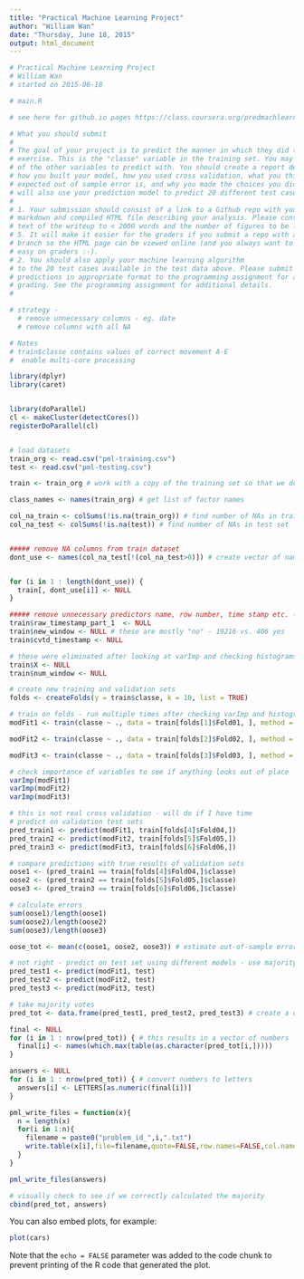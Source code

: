 ```yaml
---
title: "Practical Machine Learning Project"
author: "William Wan"
date: "Thursday, June 18, 2015"
output: html_document
---
```





```r
# Practical Machine Learning Project
# William Wan
# started on 2015-06-18

# main.R

# see here for github.io pages https://class.coursera.org/predmachlearn-015/forum/thread?thread_id=67

# What you should submit
# 
# The goal of your project is to predict the manner in which they did the
# exercise. This is the "classe" variable in the training set. You may use any
# of the other variables to predict with. You should create a report describing
# how you built your model, how you used cross validation, what you think the
# expected out of sample error is, and why you made the choices you did. You
# will also use your prediction model to predict 20 different test cases.
# 
# 1. Your submission should consist of a link to a Github repo with your R
# markdown and compiled HTML file describing your analysis. Please constrain the
# text of the writeup to < 2000 words and the number of figures to be less than
# 5. It will make it easier for the graders if you submit a repo with a gh-pages
# branch so the HTML page can be viewed online (and you always want to make it
# easy on graders :-). 
# 2. You should also apply your machine learning algorithm
# to the 20 test cases available in the test data above. Please submit your
# predictions in appropriate format to the programming assignment for automated
# grading. See the programming assignment for additional details.
# 

# strategy - 
  # remove unnecessary columns - eg. date
  # remove columns with all NA

# Notes
# train$classe contains values of correct movement A-E
#  enable multi-core processing

library(dplyr)
library(caret)


library(doParallel)
cl <- makeCluster(detectCores())
registerDoParallel(cl) 


# load datasets
train_org <- read.csv("pml-training.csv")
test <- read.csv("pml-testing.csv")

train <- train_org # work with a copy of the training set so that we don't have to waste time reloading the original from disk

class_names <- names(train_org) # get list of factor names

col_na_train <- colSums(!is.na(train_org)) # find number of NAs in training set
col_na_test <- colSums(!is.na(test)) # find number of NAs in test set


##### remove NA columns from train dataset
dont_use <- names(col_na_test[!(col_na_test>0)]) # create vector of names with nearly all NAs using test set


for (i in 1 : length(dont_use)) {
  train[, dont_use[i]] <- NULL
}

##### remove unnecessary predictors name, row number, time stamp etc. - some were el
train$raw_timestamp_part_1  <- NULL
train$new_window <- NULL # these are mostly "no" - 19216 vs. 406 yes
train$cvtd_timestamp <- NULL

# these were eliminated after looking at varImp and checking histograms of "important' variables
train$X <- NULL
train$num_window <- NULL

# create new training and validation sets
folds <- createFolds(y = train$classe, k = 10, list = TRUE)

# train on folds - run multiple times after checking varImp and histograms of important variables
modFit1 <- train(classe ~ ., data = train[folds[1]$Fold01, ], method = "rf") # started 15:48 done before 16:03

modFit2 <- train(classe ~ ., data = train[folds[2]$Fold02, ], method = "rf") # started 16:05 done before 16:07

modFit3 <- train(classe ~ ., data = train[folds[3]$Fold03, ], method = "rf") # started 22:02 done before 22:04

# check importance of variables to see if anything looks out of place
varImp(modFit1)
varImp(modFit2)
varImp(modFit3)

# this is not real cross validation - will do if I have time
# predict on validation test sets
pred_train1 <- predict(modFit1, train[folds[4]$Fold04,])
pred_train2 <- predict(modFit2, train[folds[5]$Fold05,])
pred_train3 <- predict(modFit3, train[folds[6]$Fold06,])

# compare predictions with true results of validation sets
oose1 <- (pred_train1 == train[folds[4]$Fold04,]$classe)
oose2 <- (pred_train2 == train[folds[5]$Fold05,]$classe)
oose3 <- (pred_train3 == train[folds[6]$Fold06,]$classe)

# calculate errors
sum(oose1)/length(oose1)
sum(oose2)/length(oose2)
sum(oose3)/length(oose3)

oose_tot <- mean(c(oose1, oose2, oose3)) # estimate out-of-sample error is 95%

# not right - predict on test set using different models - use majority vote - hope at least 2/3 are alike
pred_test1 <- predict(modFit1, test)
pred_test2 <- predict(modFit2, test)
pred_test3 <- predict(modFit3, test)

# take majority votes
pred_tot <- data.frame(pred_test1, pred_test2, pred_test3) # create a data frame of predictions

final <- NULL
for (i in 1 : nrow(pred_tot)) { # this results in a vector of numbers
  final[i] <- names(which.max(table(as.character(pred_tot[i,]))))
}

answers <- NULL
for (i in 1 : nrow(pred_tot)) { # convert numbers to letters
  answers[i] <- LETTERS[as.numeric(final[i])]
}

pml_write_files = function(x){
  n = length(x)
  for(i in 1:n){
    filename = paste0("problem_id_",i,".txt")
    write.table(x[i],file=filename,quote=FALSE,row.names=FALSE,col.names=FALSE)
  }
}

pml_write_files(answers)

# visually check to see if we correctly calculated the majority
cbind(pred_tot, answers)


```

You can also embed plots, for example:

```r
plot(cars)
```

Note that the `echo = FALSE` parameter was added to the code chunk to prevent printing of the R code that generated the plot.
